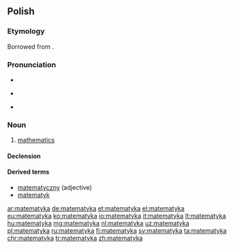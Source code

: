 ==Polish==
{{wikipedia|lang=pl}}

===Etymology===
Borrowed from {{etyl|la|pl}} {{term|mathematica||mathematics|lang=la}}.

===Pronunciation===
* {{IPA|[matɛˈmatɨka]|lang=pl}}
* {{a|colloquial}} {{IPA|[matɛmaˈtɨka]|lang=pl}}
* {{audio|Pl-matematyka.ogg|Audio|lang=pl}}

===Noun===
{{pl-noun|f}}

# [[mathematics]]

====Declension====
{{pl-decl-noun
|matematyka|matematyki
|matematyki|matematyk
|matematyce|matematykom
|matematykę|matematyki
|matematyką|matematykami
|matematyce|matematykach
|matematyko|matematyki
}}

====Derived terms====
* [[matematyczny]] (adjective)
* [[matematyk]]

[[ar:matematyka]]
[[de:matematyka]]
[[et:matematyka]]
[[el:matematyka]]
[[eu:matematyka]]
[[ko:matematyka]]
[[io:matematyka]]
[[it:matematyka]]
[[lt:matematyka]]
[[hu:matematyka]]
[[mg:matematyka]]
[[nl:matematyka]]
[[uz:matematyka]]
[[pl:matematyka]]
[[ru:matematyka]]
[[fi:matematyka]]
[[sv:matematyka]]
[[ta:matematyka]]
[[chr:matematyka]]
[[tr:matematyka]]
[[zh:matematyka]]